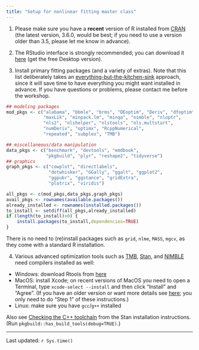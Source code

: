 ```yaml
---
title: "Setup for nonlinear fitting master class"
---
```


1. Please make sure you have a **recent** version of R installed from [CRAN](https://cran.r-project.org/) (the latest version, 3.6.0, would be best; if you need to use a version older than 3.5, please let me know in advance).

2. The RStudio interface is strongly recommended; you can download it [here](https://www.rstudio.com/products/rstudio/download/) (get the free Desktop version).

3. Install primary fitting packages (and a variety of extras).
Note that this list deliberately takes an [everything-but-the-kitchen-sink](https://en.wiktionary.org/wiki/everything_but_the_kitchen_sink#English) approach, since it will save time to have everything you might want installed in advance. If you have questions or problems, please contact me before the workshop.

```r
## modeling packages
mod_pkgs <- c("alabama", "bbmle", "brms", "DEoptim", "Deriv", "dfoptim", 
              "maxLik", "minpack.lm", "minqa", "nimble", "nloptr",
              "nls2", "nlshelper", "nlstools", "nls.multstart",
              "numDeriv", "optimx", "RcppNumerical",
              "repeated", "subplex", "TMB")

## miscellaneous/data manipulation
data_pkgs <- c("benchmark", "devtools", "emdbook",
               "pkgbuild", "plyr", "reshape2", "tidyverse")
## graphics
graph_pkgs <- c("cowplot", "directlabels",
                "dotwhisker", "GGally", "ggalt", "ggplot2",
                "ggpubr", "ggstance", "gridExtra",
                "plotrix", "viridis")

all_pkgs <- c(mod_pkgs,data_pkgs,graph_pkgs)
avail_pkgs <- rownames(available.packages())
already_installed <- rownames(installed.packages())
to_install <- setdiff(all_pkgs,already_installed)
if (length(to_install)>0) {
    install.packages(to_install,dependencies=TRUE)
}
```

There is no need to (re)install packages such as `grid`, `nlme`, `MASS`, `mgcv`, as they come with a standard R installation. 

4. Various advanced optimization tools such as [TMB](https://github.com/kaskr/adcomp), [Stan](https://mc-stan.org/), and [NIMBLE](https://r-nimble.org/) need compilers installed as well: 
- Windows: download Rtools from [here](https://cran.r-project.org/bin/windows/Rtools/)
- MacOS: install Xcode; on recent versions of MacOS you need to open a Terminal, type `xcode-select --install` and then click "Install" and "Agree". (If you have an older version or want more details see [here](https://www.moncefbelyamani.com/how-to-install-xcode-homebrew-git-rvm-ruby-on-mac/); you only need to do "Step 1" of these instructions.)
- Linux: make sure you have `gcc`/`g++` installed

Also see [Checking the C++ toolchain](https://github.com/stan-dev/rstan/wiki/RStan-Getting-Started) from the Stan installation instructions. (Run `pkgbuild::has_build_tools(debug=TRUE)`.)


---
Last updated: `r Sys.time()`
